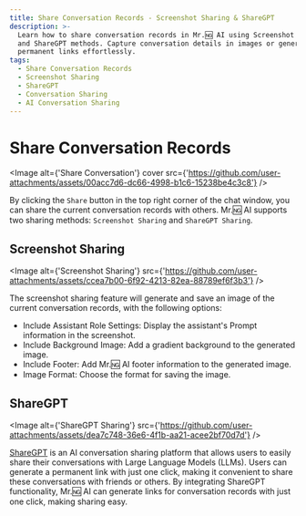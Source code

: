 ```yaml
---
title: Share Conversation Records - Screenshot Sharing & ShareGPT
description: >-
  Learn how to share conversation records in Mr.🆖 AI using Screenshot Sharing
  and ShareGPT methods. Capture conversation details in images or generate
  permanent links effortlessly.
tags:
  - Share Conversation Records
  - Screenshot Sharing
  - ShareGPT
  - Conversation Sharing
  - AI Conversation Sharing
---
```


# Share Conversation Records

<Image
  alt={'Share Conversation'}
  cover
  src={'https://github.com/user-attachments/assets/00acc7d6-dc66-4998-b1c6-15238be4c3c8'}
/>

By clicking the `Share` button in the top right corner of the chat window, you can share the current conversation records with others. Mr.🆖 AI supports two sharing methods: `Screenshot Sharing` and `ShareGPT Sharing`.

## Screenshot Sharing

<Image
  alt={'Screenshot Sharing'}
  src={'https://github.com/user-attachments/assets/ccea7b00-6f92-4213-82ea-88789ef6f3b3'}
/>

The screenshot sharing feature will generate and save an image of the current conversation records, with the following options:

- Include Assistant Role Settings: Display the assistant's Prompt information in the screenshot.
- Include Background Image: Add a gradient background to the generated image.
- Include Footer: Add Mr.🆖 AI footer information to the generated image.
- Image Format: Choose the format for saving the image.

## ShareGPT

<Image
  alt={'ShareGPT Sharing'}
  src={'https://github.com/user-attachments/assets/dea7c748-36e6-4f1b-aa21-acee2bf70d7d'}
/>

[ShareGPT](https://sharegpt.com/) is an AI conversation sharing platform that allows users to easily share their conversations with Large Language Models (LLMs). Users can generate a permanent link with just one click, making it convenient to share these conversations with friends or others. By integrating ShareGPT functionality, Mr.🆖 AI can generate links for conversation records with just one click, making sharing easy.
